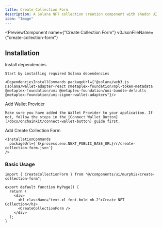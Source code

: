 ```yaml
---
title: Create Collection Form
description: A Solana NFT collection creation component with shadcn UI styling
icon: "Image"
---
```


<PreviewComponent
  name={"Create Collection Form"}
  v0JsonFileName={"create-collection-form"}
>
  <CreateCollectionForm />
</PreviewComponent>

## Installation

<Steps>
  <Step>
    Install dependencies

    Start by installing required Solana dependencies

    <DependenciesInstallCommands packageUrl={"@solana/web3.js @solana/wallet-adapter-react @metaplex-foundation/mpl-token-metadata @metaplex-foundation/umi @metaplex-foundation/umi-bundle-defaults @metaplex-foundation/umi-signer-wallet-adapters"}/>

  </Step>

  <Step>
    Add Wallet Provider

    Make sure you have added the Wallet Provider to your application. If not, follow the steps in the [Connect Wallet Button](/docs/onchainkit/connect-wallet-button) guide first.

  </Step>

  <Step>
    Add Create Collection Form

    <InstallationCommands
      packageUrl={`${process.env.NEXT_PUBLIC_BASE_URL}/r/create-collection-form.json`}
    />

  </Step>
</Steps>

### Basic Usage

```tsx
import { CreateCollectionForm } from "@/components/ui/murphis/create-collection-form";
```

```tsx
export default function MyPage() {
  return (
    <div>
      <h1 className="text-xl font-bold mb-2">Create NFT Collection</h1>
      <CreateCollectionForm />
    </div>
  );
}
```
